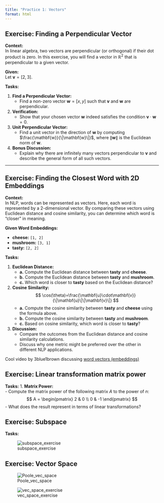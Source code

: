 ```yaml
---
title: "Practice 1: Vectors"
format: html
---
```


## Exercise: Finding a Perpendicular Vector

**Context:**  
In linear algebra, two vectors are perpendicular (or orthogonal) if their dot product is zero. In this exercise, you will find a vector in $\mathbb{R}^2$ that is perpendicular to a given vector.

**Given:**  
Let $\mathbf{v} = [2, 3]$.

**Tasks:**

1. **Find a Perpendicular Vector:**  
   - Find a non-zero vector $\mathbf{w} = [x, y]$ such that $\mathbf{v}$ and $\mathbf{w}$ are perpendicular.
     
2. **Verification:**  
   - Show that your chosen vector $\mathbf{w}$ indeed satisfies the condition $\mathbf{v} \cdot \mathbf{w} = 0$.

3. **Unit Perpendicular Vector:**  
   - Find a unit vector in the direction of $\mathbf{w}$ by computing $\frac{\mathbf{w}}{\|\mathbf{w}\|}$, where $\|\mathbf{w}\|$ is the Euclidean norm of $\mathbf{w}$.

4. **Bonus Discussion:**  
   - Explain why there are infinitely many vectors perpendicular to $\mathbf{v}$ and describe the general form of all such vectors.

---


## Exercise: Finding the Closest Word with 2D Embeddings

**Context:**  
In NLP, words can be represented as vectors. Here, each word is represented by a 2-dimensional vector. By comparing these vectors using Euclidean distance and cosine similarity, you can determine which word is “closer” in meaning.

**Given Word Embeddings:**

- **cheese:** `[1, 2]`
- **mushroom:** `[3, 1]`
- **tasty:** `[2, 2]`

**Tasks:**

1. **Euclidean Distance:**  
   - **a.** Compute the Euclidean distance between **tasty** and **cheese**.  
   - **b.** Compute the Euclidean distance between **tasty** and **mushroom**.  
   - **c.** Which word is closer to **tasty** based on the Euclidean distance?

2. **Cosine Similarity:**  
$$
    \cos(\theta)=\frac{\mathbf{u}\cdot\mathbf{v}}{\|\mathbf{u}\|\|\mathbf{v}\|}
$$
   - **a.** Compute the cosine similarity between **tasty** and **cheese** using the formula above.
   - **b.** Compute the cosine similarity between **tasty** and **mushroom**.  
   - **c.** Based on cosine similarity, which word is closer to **tasty**?

1. **Discussion:**  
   - Compare the outcomes from the Euclidean distance and cosine similarity calculations.  
   - Discuss why one metric might be preferred over the other in different NLP applications.

:::{.callout-note}
Cool video by 3blue1brown discussing [word vectors (embeddings)](https://youtu.be/wjZofJX0v4M?t=751)
:::

## Exercise: Linear transformation matrix power 

**Tasks:**
1. **Matrix Power:**  
   - Compute the matrix power of the following matrix $A$ to the power of $n$:
$$
A = \begin{pmatrix}
    2 & 0 \\
    0 & -1
\end{pmatrix}
$$
   - What does the result represent in terms of linear transformations?

## Exercise: Subspace 
**Tasks:**

![subspace_exercise](subspace_exercise.png)

## Exercise: Vector Space 

![Poole_vec_space](vector_space.png)

![vec_space_exercise](vec_space_ex.png)


